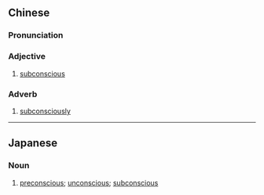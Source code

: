 {{also|下意识}}
==Chinese==
{{zh-forms|s=下意识|type=12}}

===Pronunciation===
{{zh-pron
|m=xiàyì识
|c=haa6 ji3 sik1
|mn=hā-ì-sek
|cat=a,adv
}}

===Adjective===
{{zh-adj}}

# [[subconscious]]

===Adverb===
{{zh-adv}}

# [[subconsciously]]

----

==Japanese==
{{ja-kanjitab|か|い|しき|yomi=on}}

===Noun===
{{ja-noun|かいしき}}

# [[preconscious]]; [[unconscious]]; [[subconscious]]